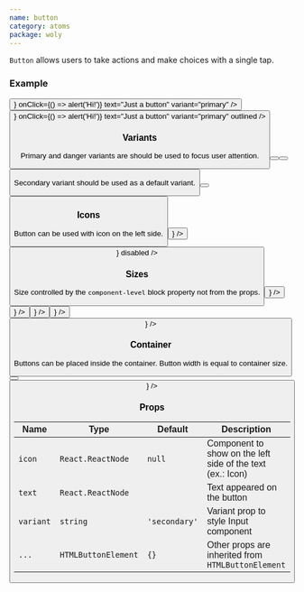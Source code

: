 ```yaml
---
name: button
category: atoms
package: woly
---
```



`Button` allows users to take actions and make choices with a single tap.

### Example

<Playground>
  <Button
    icon={<SearchIcon />}
    onClick={() => alert('Hi!')}
    text="Just a button"
    variant="primary"
  />
  <Button
    icon={<SearchIcon />}
    onClick={() => alert('Hi!')}
    text="Just a button"
    variant="primary"
    outlined
  />
</Playground>

### Variants

Primary and danger variants are should be used to focus user attention.

<Playground>
  <Button text="The main action on the page" variant="primary" />
  <Button text="Alternative action" variant="danger" outlined />
  <Button text="Alternative action" variant="danger" />
</Playground>

Secondary variant should be used as a default variant.

<Playground>
  <Button text="Alternative action" variant="secondary" />
  <Button text="Alternative action" variant="secondary" outlined />
</Playground>

### Icons

Button can be used with icon on the left side.

<Playground>
  <Button text="Icon on the left" variant="primary" icon={<PlusIcon />} />
  <Button text="Disabled button" variant="primary" icon={<SearchIcon />} disabled />
</Playground>

### Sizes

Size controlled by the `component-level` block property not from the props.

<Playground>
  <block.S>
    <Button variant="primary" text="Small" icon={<PlusIcon />} />
  </block.S>
  <block.M>
    <Button variant="primary" text="Normal" icon={<PlusIcon />} />
  </block.M>
  <block.L>
    <Button variant="primary" text="Large" icon={<PlusIcon />} />
  </block.L>
  <block.XL>
    <Button variant="primary" text="Extra Large" icon={<PlusIcon />} />
  </block.XL>
  <block.H>
    <Button variant="primary" text="Huge" icon={<PlusIcon />} />
  </block.H>
</Playground>

### Container

Buttons can be placed inside the container. Button width is equal to container size.

<Playground direction="horizontal">
  <block.S>
    <Button variant="primary" text="Small" />
  </block.S>
  <block.S>
    <Button variant="primary" text="Small" icon={<PlusIcon />} />
  </block.S>
</Playground>

### Props

| Name      | Type                | Default       | Description                                                |
| --------- | ------------------- | ------------- | ---------------------------------------------------------- |
| `icon`    | `React.ReactNode`   | `null`        | Component to show on the left side of the text (ex.: Icon) |
| `text`    | `React.ReactNode`   |               | Text appeared on the button                                |
| `variant` | `string`            | `'secondary'` | Variant prop to style Input component                      |
| `...`     | `HTMLButtonElement` | `{}`          | Other props are inherited from `HTMLButtonElement`         |
